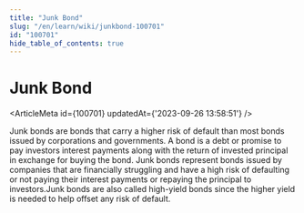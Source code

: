 ```yaml
---
title: "Junk Bond"
slug: "/en/learn/wiki/junkbond-100701"
id: "100701"
hide_table_of_contents: true
---
```



# Junk Bond

<ArticleMeta id={100701} updatedAt={'2023-09-26 13:58:51'} />
<div className='border-solid border-b border-t-0 my-4 border-[var(--ifm-color-gray-300)]' />

Junk bonds are bonds that carry a higher risk of default than most bonds issued by corporations and governments. A bond is a debt or promise to pay investors interest payments along with the return of invested principal in exchange for buying the bond. Junk bonds represent bonds issued by companies that are financially struggling and have a high risk of defaulting or not paying their interest payments or repaying the principal to investors.Junk bonds are also called high-yield bonds since the higher yield is needed to help offset any risk of default.
